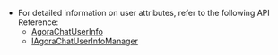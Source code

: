 <PlatformWrapper platform="ios">

- For detailed information on user attributes, refer to the following API Reference:
  - [AgoraChatUserInfo](./API%20Reference/im_oc/interface_agora_chat_user_info.html)
  - [IAgoraChatUserInfoManager](./API%20Reference/im_oc/protocol_i_agora_chat_user_info_manager-p.html)

</PlatformWrapper>